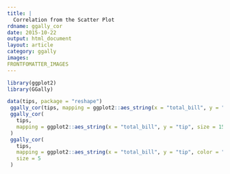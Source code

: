 ```yaml
---
title: |
  Correlation from the Scatter Plot
rdname: ggally_cor
date: 2015-10-22
output: html_document
layout: article
category: ggally
images:
FRONTFOMATTER_IMAGES
---
```


```r
library(ggplot2)
library(GGally)
```

```r

data(tips, package = "reshape")
 ggally_cor(tips, mapping = ggplot2::aes_string(x = "total_bill", y = "tip"))
 ggally_cor(
   tips,
   mapping = ggplot2::aes_string(x = "total_bill", y = "tip", size = 15, colour = "red")
 )
 ggally_cor(
   tips,
   mapping = ggplot2::aes_string(x = "total_bill", y = "tip", color = "sex"),
   size = 5
 )



```